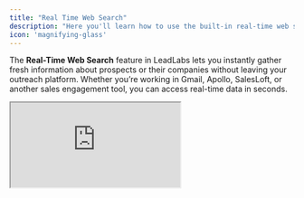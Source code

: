 ```yaml
---
title: "Real Time Web Search"
description: "Here you'll learn how to use the built-in real-time web search feature in LeadLabs"
icon: 'magnifying-glass'
---
```


The **Real-Time Web Search** feature in LeadLabs lets you instantly gather fresh information about prospects or their companies without leaving your outreach platform. Whether you’re working in Gmail, Apollo, SalesLoft, or another sales engagement tool, you can access real-time data in seconds.

<iframe src="https://uppish-peacock.clueso.site/embed/799433ae-c129-4c8c-b7bb-ebe2a522f53e" className="w-full aspect-video" />

## Accessing a Prospect Profile

1. Open your outreach platform (e.g., Gmail, Apollo, or SalesLoft).
2. Click the **LeadLabs icon** on the right-hand side of your screen.
3. Search for your prospect (e.g., _Melissa_) from the list of profiles you’ve previously viewed.
4. Click on their profile to open it inside the extension.
5. Drag and drop the profile window anywhere on your screen for convenience.

---

## Opening Real-Time Web Search

- On the prospect profile, click the **second tab**: **Web Search**.
- This feature fetches information from across the web in real time.

---

## Running a Real-Time Search

1. In the Web Search tab, click **Ask AI**.
2. Enter what you want to find.
   - Example: _“Recent podcast videos featuring Melissa”_.
3. If needed, adjust the filters (e.g., remove company name if searching for an individual).
4. Click **Ask AI** again to run the search.
5. LeadLabs uses the **Perplexity API** in the background to gather up-to-date information.

---

## Where You Can Use It

The Real-Time Web Search works seamlessly across platforms:

- **Gmail**
- **Apollo**
- **SalesLoft**
- And other sales engagement platforms

You never need to switch tabs or leave your workflow to gather new prospect insights.

---

## Benefits of Real-Time Web Search

- **Stay up-to-date**: Find the latest podcasts, articles, events etc. about a prospect or company.
- **Personalize outreach**: Reference fresh content in your emails or calls.
- **Save time**: Avoid manually searching across multiple websites.
- **All-in-one experience**: Access insights directly within your outreach instance.

---

## Need some help?

We pride ourselves on our impeccable support. Drop us an email at [hello@leadlabs.app](mailto:hello@leadlabs.app) and we will get back ASAP.